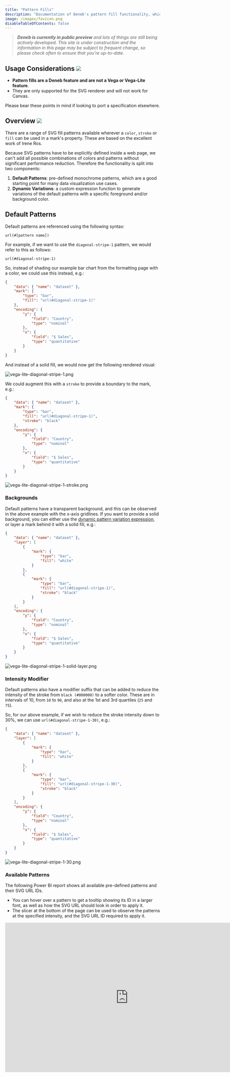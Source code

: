 ```yaml
---
title: "Pattern Fills"
description: "Documentation of Deneb's pattern fill functionality, which is not a Vega feature."
image: /images/favicon.png
disableTableOfContents: false
---
```



> _**Deneb is currently in public preview** and lots of things are still being actively developed. This site is under construction and the information in this page may be subject to frequent change, so please check often to ensure that you're up-to-date._

## Usage Considerations ![](https://img.shields.io/badge/-%E2%89%A5%200.5-lightgrey)

-   **Pattern fills are a Deneb feature and are not a Vega or Vega-Lite feature**.
-   They are only supported for the SVG renderer and will not work for Canvas.

Please bear these points in mind if looking to port a specification elsewhere.

## Overview ![](https://img.shields.io/badge/-%E2%89%A5%200.5-lightgrey)

There are a range of SVG fill patterns available wherever a `color`, `stroke` or `fill` can be used in a mark's property. These are based on <OutboundLink href ="https://iros.github.io/patternfills/" target="_blank">the excellent work of Irene Ros</OutboundLink>.

Because SVG patterns have to be explicitly defined inside a web page, we can't add all possible combinations of colors and patterns without significant performance reduction. Therefore the functionality is split into two components:

1. **Default Patterns**: pre-defined monochrome patterns, which are a good starting point for many data visualization use cases.
2. **Dynamic Variations**: a custom expression function to generate variations of the default patterns with a specific foreground and/or background color.

## Default Patterns

Default patterns are referenced using the following syntax:

```
url(#[pattern name])
```

For example, if we want to use the `diagonal-stripe-1` pattern, we would refer to this as follows:

```
url(#diagonal-stripe-1)
```

So, instead of shading our example bar chart from the formatting page with a color, we could use this instead, e.g.:

```json highlight={5}
{
    "data": { "name": "dataset" },
    "mark": {
        "type": "bar",
        "fill": "url(#diagonal-stripe-1)"
    },
    "encoding": {
        "y": {
            "field": "Country",
            "type": "nominal"
        },
        "x": {
            "field": "$ Sales",
            "type": "quantitative"
        }
    }
}
```

And instead of a solid fill, we would now get the following rendered visual:

![vega-lite-diagonal-stripe-1.png](/images/pattern/vega-lite-diagonal-stripe-1.png "Simple bar chart using Financial sample dataset (with [$ Sales] as a measure). The measure axis displays raw values, with a maximum of 1,000,000,000. We have specified the 'diagonal-stripe-1' pattern fill to fill the bars with a pattern instead of a solid color.")

We could augment this with a `stroke` to provide a boundary to the mark, e.g.:

```json highlight={6}
{
    "data": { "name": "dataset" },
    "mark": {
        "type": "bar",
        "fill": "url(#diagonal-stripe-1)",
        "stroke": "black"
    },
    "encoding": {
        "y": {
            "field": "Country",
            "type": "nominal"
        },
        "x": {
            "field": "$ Sales",
            "type": "quantitative"
        }
    }
}
```

![vega-lite-diagonal-stripe-1-stroke.png](/images/pattern/vega-lite-diagonal-stripe-1-stroke.png "We can add a stroke property to border a mark with a pattern fill.")

### Backgrounds

Default patterns have a transparent background, and this can be observed in the above example with the x-axis gridlines. If you want to provide a solid background, you can either use the [dynamic pattern variation expression](#dynamic-variations), or layer a mark behind it with a solid fill, e.g.:

```json highlight={3-10,16-17}
{
    "data": { "name": "dataset" },
    "layer": [
        {
            "mark": {
                "type": "bar",
                "fill": "white"
            }
        },
        {
            "mark": {
                "type": "bar",
                "fill": "url(#diagonal-stripe-1)",
                "stroke": "black"
            }
        }
    ],
    "encoding": {
        "y": {
            "field": "Country",
            "type": "nominal"
        },
        "x": {
            "field": "$ Sales",
            "type": "quantitative"
        }
    }
}
```

![vega-lite-diagonal-stripe-1-solid-layer.png](/images/pattern/vega-lite-diagonal-stripe-1-solid-layer.png "Adding a layer and a mark with a solid fill behind our mark with a pattern fill can remove transparency.")

### Intensity Modifier

Default patterns also have a modifier suffix that can be added to reduce the intensity of the stroke from `black (#000000)` to a softer color. These are in intervals of 10, from `10` to `90`, and also at the 1st and 3rd quartiles (`25` and `75`).

So, for our above example, if we wish to reduce the stroke intensity down to 30%, we can use `url(#diagonal-stripe-1-30)`, e.g.:

```json highlight={13}
{
    "data": { "name": "dataset" },
    "layer": [
        {
            "mark": {
                "type": "bar",
                "fill": "white"
            }
        },
        {
            "mark": {
                "type": "bar",
                "fill": "url(#diagonal-stripe-1-30)",
                "stroke": "black"
            }
        }
    ],
    "encoding": {
        "y": {
            "field": "Country",
            "type": "nominal"
        },
        "x": {
            "field": "$ Sales",
            "type": "quantitative"
        }
    }
}
```

![vega-lite-diagonal-stripe-1-30.png](/images/pattern/vega-lite-diagonal-stripe-1-30.png "Adding a '-30' suffix to the 'diagonal-stripe-1' SVG URL will apply a stroke color of 30% intensity of black.")

### Available Patterns

The following Power BI report shows all available pre-defined patterns and their SVG URL IDs.

-   You can hover over a pattern to get a tooltip showing its ID in a larger font, as well as how the SVG URL should look in order to apply it.
-   The slicer at the bottom of the page can be used to observe the patterns at the specified intensity, and the SVG URL ID required to apply it.

<iframe
    width="800"
    height="486"
    src="https://app.powerbi.com/view?r=eyJrIjoiMWY0NTdlYjQtYzVlZS00ZjJmLWExMGItNzIxNmYyMjk4ZjAxIiwidCI6IjUzYmJlMGQ3LTU0NzItNGQ0NS04NGY0LWJiNzJiYjFjMjI4OSJ9"
    frameborder="0"
    allowFullScreen="true"
/>

## Dynamic Variations

If you wish to use more color in your patterns, then Deneb provides an expression function that you can use. This will dynamically generate and apply a variation of a default SVG pattern definition to the visual's DOM, and re-use them if necessary.

### The `pbiPatternSVG` Expression Function

The function has the following syntax within a Vega or Vega-Lite expression ref:

```
pbiPatternSVG(pattern, foreground, background)
```

Where:

-   `pattern` is one of the pre-defined pattern IDs above, enclosed with single quotes.

    -   The `#` used in the SVG URL should not be included here.
    -   If an unknown (or invalid) `pattern` is provided, then this will result in no fill being applied.

-   `foreground` is a valid CSS color name or hex value, enclosed with single quotes.

    -   If `foreground` is omitted (or `null`), Deneb will resolve this back to the value used by the default pattern (`black`).
    -   `transparent` is a permitted value, and this will effectively hide the pattern stroke from the reader.
    -   `foreground` overrides the intensity modifier, if this is supplied in `pattern`.

-   `background` is a valid CSS color name or hex value, enclosed with single quotes.

    -   If `background` is omitted, then Deneb will produce a transparent background for the generated pattern.

### Simple Example - Mark Properties

If we wanted to apply a custom foreground and background, we could use `pbiPatternSVG` in an expression function as follows:

```json highlight={5-7}
{
    "data": { "name": "dataset" },
    "mark": {
        "type": "bar",
        "fill": {
            "expr": "pbiPatternSVG('diagonal-stripe-3', '#DA9A0F', '#333333')"
        },
        "stroke": "black"
    },
    "encoding": {
        "y": {
            "field": "Country",
            "type": "nominal"
        },
        "x": {
            "field": "$ Sales",
            "type": "quantitative"
        }
    }
}
```

![pbiPatternSVG-simple-fg-bg.png](/images/pattern/pbiPatternSVG-simple-fg-bg.png "Using the 'pbiPatternSVG' function with a foreground color of '#DA9A0F' and '#333333' to produce a diagonal stripe effect on our example bar chart.")
